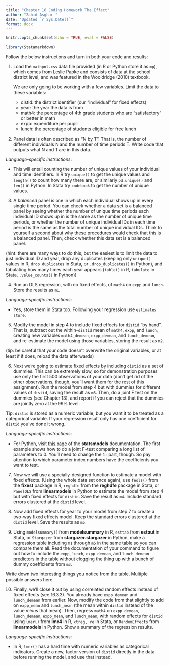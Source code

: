 ---
title: "Chapter 16 Coding Homework The Effect"
author: "Zahid Asghar "
date: "Updated `r Sys.Date()`"
format: docx
---

```{r setup, include=FALSE}
knitr::opts_chunk$set(echo = TRUE, eval = FALSE)

library(Statamarkdown)
```

Follow the below instructions and turn in both your code and results:

1. Load the `mathpnl.csv` data file provided (in R or Python store it as `mp`), which comes from Leslie Papke and consists of data at the school district level, and was featured in the Wooldridge (2010) textbook. 
   
   We are only going to be working with a few variables. Limit the data to these variables:
   
   - distid: the district identifier (our "individual" for fixed effects)
   - year: the year the data is from
   - math4: the percentage of 4th grade students who are "satisfactory" or better in math
   - expp: expenditure per pupil
   - lunch: the percentage of students eligible for free lunch
   
2. Panel data is often described as "N by T". That is, the number of different individuals N and the number of time periods T. Write code that outputs what N and T are in this data.

*Language-specific instructions*: 

- This will entail counting the number of unique values of your individual and time identifiers. In R try `unique()` to get the unique values and `length()` to count how many there are, or similarly `pd.unique()` and `len()` in Python. In Stata try `codebook` to get the number of unique values.


3. A *balanced* panel is one in which each individual shows up in every single time period. You can check whether a data set is a balanced panel by seeing whether the number of unique time periods each individual ID shows up in is the same as the number of unique time periods, or whether the number of unique individual IDs in each time period is the same as the total number of unique individual IDs. Think to yourself a second about why these procedures would check that this is a balanced panel. Then, check whether this data set is a balanced panel.

(hint: there are many ways to do this, but the easiest is to limit the data to just individual ID and year, drop any duplicates (keeping only `unique()` values in R, `drop duplicates` in Stata, or `.drop_duplicates()` in Python), and tabulating how many times each year appears (`table()` in R, `tabulate` in Stata, `.value_counts()` in Python))

4. Run an OLS regression, with no fixed effects, of `math4` on `expp` and `lunch`. Store the results as `m1`.

*Language-specific instructions*: 

- Yes, store them in Stata too. Following your regression use `estimates store`.


5. Modify the model in step 4 to include fixed effects for `distid` "by hand". That is, subtract out the within-`distid` mean of `math4`, `expp`, and `lunch`, creating new variables `math4_demean`, `expp_demean`, and `lunch_demean`, and re-estimate the model using those variables, storing the result as `m2`. 

(tip: be careful that your code doesn't overwrite the original variables, or at least if it does, reload the data afterwards)

6. Next we're going to estimate fixed effects by including `distid` as a set of dummies. This can be extremely slow, so for demonstration purposes use only the first 500 observations of your data (don't get rid of the other observations, though, you'll want them for the rest of this assignment). Run the model from step 4 but with dummies for different values of `distid`, saving the result as `m3`. Then, do a joint F test on the dummies (see Chapter 13), and report if you can reject that the dummies are jointly zero at the 99% level.

Tip: `distid` is stored as a numeric variable, but you want it to be treated as a categorical variable. If your regression result only has one coefficient for `distid`  you've done it wrong.

*Language-specific instructions*: 

- For Python, visit [this page](https://www.statsmodels.org/stable/generated/statsmodels.regression.linear_model.OLSResults.f_test.html) of the **statsmodels** documentation. The first example shows how to do a joint F-test comparing a long list of parameters to 0. You'll need to change the `1:` part, though. So pay attention to which parameter index numbers have the coefficients you want to test.


7. Now we will use a specially-designed function to estimate a model with fixed effects. (Using the whole data set once again), use `feols()` from the **fixest** package in R, `reghdfe` from the **reghdfe** package in Stata, or `PanelOLS` from **linearmodels** in Python to estimate the model from step 4 but with fixed effects for `distid`. Save the result as `m4`. Include standard errors clustered at the `distid` level.


8. Now add fixed effects for year to your model from step 7 to create a two-way fixed effects model. Keep the standard errors clustered at the `distid` level. Save the results as `m5`.


9. Using `modelsummary()` from **modelsummary** in R, `esttab` from **estout** in Stata, or `Stargazer` from **stargazer.stargazer** in Python, make a regression table including `m1` through `m5` in the same table so you can compare them all. Read the documentation of your command to figure out how to include the `expp`, `lunch`, `expp_demean`, and `lunch_demean` predictors in the table without clogging the thing up with a bunch of dummy coefficients from `m3`.

Write down two interesting things you notice from the table. Multiple possible answers here.


10. Finally, we'll close it out by using correlated random effects instead of fixed effects (see 16.3.3). You already have `expp_demean` and `lunch_demean` from earlier. Now, modify the code from that slightly to add on `expp_mean` and `lunch_mean` (the mean within `distid` instead of the value *minus* that mean). Then, regress `math4` on `expp_demean`, `lunch_demean`, `expp_mean`, and `lunch_mean`, with random effects for `distid` using `lmer()` from **lme4** in R, `xtreg, re` in Stata, or `RandomEffects` from **linearmodels** in Python. Show a summary of the regression results.

*Language-specific instructions*: 

- In R, `lmer()` has a hard time with numeric variables as categorical indicators. Create a new, factor version of `distid` directly in the data before running the model, and use that instead.
